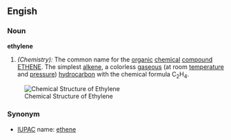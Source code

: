 ==Engish==

===Noun===
'''ethylene'''
#''(Chemistry):'' The common name for the [[organic]] [[chemical]] [[compound]] [[ETHENE]].  The simplest [[alkene]], a colorless [[gaseous]] (at room [[temperature]] and [[pressure]]) [[hydrocarbon]] with the chemical formula C<sub>2</sub>H<sub>4</sub>.

[[Image:Ethene.png|frame|right|Chemical Structure of Ethylene]]

===Synonym===

*[[IUPAC]] name: [[ethene]]